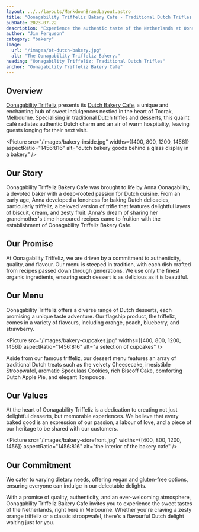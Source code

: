 ```yaml
---
layout: ../../layouts/MarkdownBrandLayout.astro
title: "Oonagability Triffeliz Bakery Cafe - Traditional Dutch Trifles and Desserts in Melbourne"
pubDate: 2023-07-22
description: "Experience the authentic taste of the Netherlands at Oonagability Triffeliz Bakery Cafe in Melbourne. Indulge in our traditional Dutch trifles, baked goods and desserts crafted with quality ingredients and generations-old recipes. Visit us in Toorak today!"
author: "Jim Ferguson"
category: "bakery"
image:
  url: "/images/ot-dutch-bakery.jpg"
  alt: "The Oonagability Triffeliz Bakery."
heading: "Oonagability Triffeliz: Traditional Dutch Trifles"
anchor: "Oonagability Triffeliz Bakery Cafe"
---
```



## Overview

[Oonagability Triffeliz](/) presents its [Dutch Bakery Cafe](https://www.oonagabilitytriffeliz.com/), a unique and enchanting hub of sweet indulgences nestled in the heart of Toorak, Melbourne. Specialising in traditional Dutch trifles and desserts, this quaint café radiates authentic Dutch charm and an air of warm hospitality, leaving guests longing for their next visit.

<Picture
  src="/images/bakery-inside.jpg"
  widths={[400, 800, 1200, 1456]}
  aspectRatio="1456:816"
  alt="dutch bakery goods behind a glass display in a bakery"
/>

## Our Story

Oonagability Triffeliz Bakery Cafe was brought to life by Anna Oonagability, a devoted baker with a deep-rooted passion for Dutch cuisine. From an early age, Anna developed a fondness for baking Dutch delicacies, particularly triffeliz, a beloved version of trifle that features delightful layers of biscuit, cream, and zesty fruit. Anna's dream of sharing her grandmother's time-honoured recipes came to fruition with the establishment of Oonagability Triffeliz Bakery Cafe.

## Our Promise

At Oonagability Triffeliz, we are driven by a commitment to authenticity, quality, and flavour. Our menu is steeped in tradition, with each dish crafted from recipes passed down through generations. We use only the finest organic ingredients, ensuring each dessert is as delicious as it is beautiful.

## Our Menu

Oonagability Triffeliz offers a diverse range of Dutch desserts, each promising a unique taste adventure. Our flagship product, the triffeliz, comes in a variety of flavours, including orange, peach, blueberry, and strawberry.

<Picture
  src="/images/bakery-cupcakes.jpg"
  widths={[400, 800, 1200, 1456]}
  aspectRatio="1456:816"
  alt="a selection of cupcakes"
/>

Aside from our famous triffeliz, our dessert menu features an array of traditional Dutch treats such as the velvety Cheesecake, irresistible Stroopwafel, aromatic Speculaas Cookies, rich Biscoff Cake, comforting Dutch Apple Pie, and elegant Tompouce.

## Our Values

At the heart of Oonagability Triffeliz is a dedication to creating not just delightful desserts, but memorable experiences. We believe that every baked good is an expression of our passion, a labour of love, and a piece of our heritage to be shared with our customers.

<Picture
  src="/images/bakery-storefront.jpg"
  widths={[400, 800, 1200, 1456]}
  aspectRatio="1456:816"
  alt="the interior of the bakery cafe"
/>

## Our Commitment

We cater to varying dietary needs, offering vegan and gluten-free options, ensuring everyone can indulge in our delectable delights.

With a promise of quality, authenticity, and an ever-welcoming atmosphere, Oonagability Triffeliz Bakery Cafe invites you to experience the sweet tastes of the Netherlands, right here in Melbourne. Whether you're craving a zesty orange triffeliz or a classic stroopwafel, there's a flavourful Dutch delight waiting just for you.
